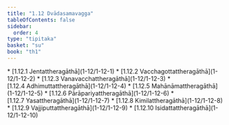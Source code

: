 ```yaml
---
title: "1.12 Dvādasamavagga"
tableOfContents: false
sidebar:
  order: 4
type: "tipitaka"
basket: "su"
book: "th1"
---
```



<DynamicBreadcrumb />



<TableOfContents book="th1" section="1.12">
* [1.12.1 Jentattheragāthā](1-12/1-12-1)
* [1.12.2 Vacchagottattheragāthā](1-12/1-12-2)
* [1.12.3 Vanavacchattheragāthā](1-12/1-12-3)
* [1.12.4 Adhimuttattheragāthā](1-12/1-12-4)
* [1.12.5 Mahānāmattheragāthā](1-12/1-12-5)
* [1.12.6 Pārāpariyattheragāthā](1-12/1-12-6)
* [1.12.7 Yasattheragāthā](1-12/1-12-7)
* [1.12.8 Kimilattheragāthā](1-12/1-12-8)
* [1.12.9 Vajjiputtattheragāthā](1-12/1-12-9)
* [1.12.10 Isidattattheragāthā](1-12/1-12-10)
</TableOfContents>